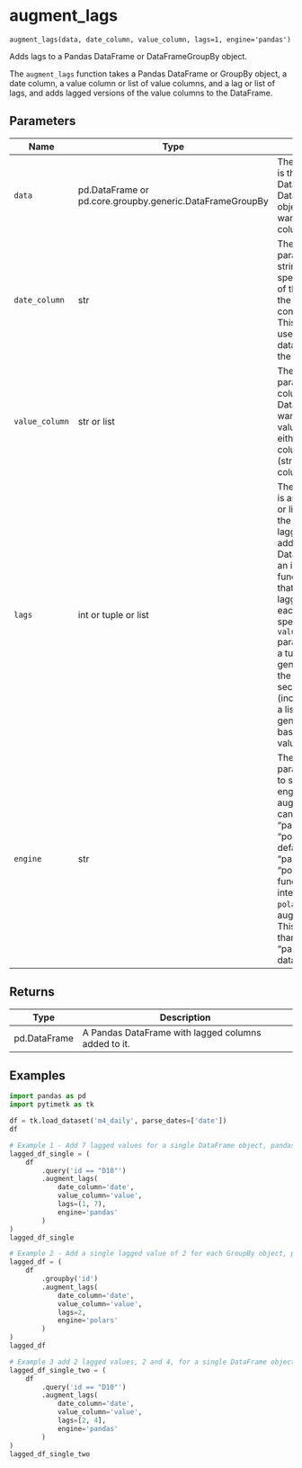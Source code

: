 # augment_lags { #pytimetk.augment_lags }

`augment_lags(data, date_column, value_column, lags=1, engine='pandas')`

Adds lags to a Pandas DataFrame or DataFrameGroupBy object.

The `augment_lags` function takes a Pandas DataFrame or GroupBy object, a 
date column, a value column or list of value columns, and a lag or list of 
lags, and adds lagged versions of the value columns to the DataFrame.

## Parameters

| Name           | Type                                                     | Description                                                                                                                                                                                                                                                                                                                                                                                                                                  | Default    |
|----------------|----------------------------------------------------------|----------------------------------------------------------------------------------------------------------------------------------------------------------------------------------------------------------------------------------------------------------------------------------------------------------------------------------------------------------------------------------------------------------------------------------------------|------------|
| `data`         | pd.DataFrame or pd.core.groupby.generic.DataFrameGroupBy | The `data` parameter is the input DataFrame or DataFrameGroupBy object  that you want to add lagged columns to.                                                                                                                                                                                                                                                                                                                              | _required_ |
| `date_column`  | str                                                      | The `date_column` parameter is a string that specifies the name of the  column in the DataFrame that contains the dates. This column will be  used to sort the data before adding the lagged values.                                                                                                                                                                                                                                         | _required_ |
| `value_column` | str or list                                              | The `value_column` parameter is the column(s) in the DataFrame that you  want to add lagged values for. It can be either a single column name  (string) or a list of column names.                                                                                                                                                                                                                                                           | _required_ |
| `lags`         | int or tuple or list                                     | The `lags` parameter is an integer, tuple, or list that specifies the  number of lagged values to add to the DataFrame.   - If it is an integer, the function will add that number of lagged    values for each column specified in the `value_column` parameter.   - If it is a tuple, it will generate lags from the first to the second    value (inclusive).   - If it is a list, it will generate lags based on the values in the list. | `1`        |
| `engine`       | str                                                      | The `engine` parameter is used to specify the engine to use for  augmenting lags. It can be either "pandas" or "polars".   - The default value is "pandas".  - When "polars", the function will internally use the `polars` library    for augmenting lags. This can be faster than using "pandas" for large    datasets.                                                                                                                    | `'pandas'` |

## Returns

| Type         | Description                                         |
|--------------|-----------------------------------------------------|
| pd.DataFrame | A Pandas DataFrame with lagged columns added to it. |

## Examples

```python
import pandas as pd
import pytimetk as tk

df = tk.load_dataset('m4_daily', parse_dates=['date'])
df
```

```python
# Example 1 - Add 7 lagged values for a single DataFrame object, pandas engine
lagged_df_single = (
    df 
        .query('id == "D10"')
        .augment_lags(
            date_column='date',
            value_column='value',
            lags=(1, 7),
            engine='pandas'
        )
)
lagged_df_single

# Example 2 - Add a single lagged value of 2 for each GroupBy object, polars engine
lagged_df = (
    df 
        .groupby('id')
        .augment_lags(
            date_column='date',
            value_column='value',
            lags=2,
            engine='polars'
        )
)
lagged_df
```

```python
# Example 3 add 2 lagged values, 2 and 4, for a single DataFrame object, pandas engine
lagged_df_single_two = (
    df 
        .query('id == "D10"')
        .augment_lags(
            date_column='date',
            value_column='value',
            lags=[2, 4],
            engine='pandas'
        )
)
lagged_df_single_two
```